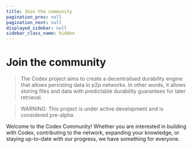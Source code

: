 ```yaml
---
title: Join the community
pagination_prev: null
pagination_next: null
displayed_sidebar: null
sidebar_class_name: hidden
---
```



# Join the community

> The Codex project aims to create a decentralised durability engine that allows persisting data in p2p networks. In other words, it allows storing files and data with predictable durability guarantees for later retrieval.

> WARNING: This project is under active development and is considered pre-alpha.

<Box top={24} />

Welcome to the Codex Community! Whether you are interested in building with Codex, contributing to the network, expanding your knowledge, or staying up-to-date with our progress, we have something for everyone.

<Box top={56} bottom={56}>
  <Grid xs={{ cols: 1, gap: '1rem' }} md={{ cols: 2 }}>
    <Grid.Item xs={1}>
      <SocialCard
        href='https://twitter.com/Codex_storage'
        logoSrcDark="/icons/x.svg"  
        description='Follow us on X'
      />
    </Grid.Item>
    <Grid.Item xs={1}>
      <SocialCard
        href='https://discord.gg/codex-storage'
        logoSrcDark="/icons/discord-white.svg"
        description='Join the community on Discord'
      />
    </Grid.Item>
  </Grid>
</Box>
